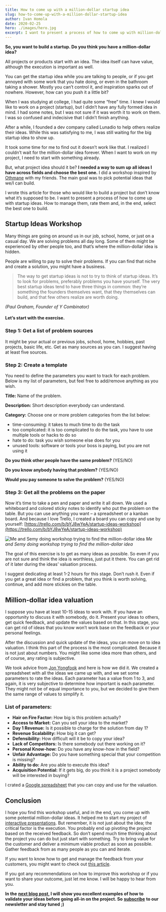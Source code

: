 ```yaml
---
title: How to come up with a million-dollar startup idea
slug: how-to-come-up-with-a-million-dollar-startup-idea
author: Ivan Homola
date: 2020-02-25
hero: ./images/hero.jpg
excerpt: I want to present a process of how to come up with million-dollar startup ideas. How to manage them, rate them and, in the end, select the best one to build.
---
```


**So, you want to build a startup. Do you think you have a million-dollar idea?**

All projects or products start with an idea. The idea itself can have value, although the execution is important as well.

You can get the startup idea while you are talking to people, or if you get annoyed with some work that you hate doing, or even in the bathroom taking a shower. Mostly you can’t control it, and inspiration sparks out of nowhere. However, how can you push it a little bit?

When I was studying at college, I had quite some “free” time. I knew I would like to work on a project (startup), but I didn’t have any fully formed idea in mind. I had some notes, but I was not sure if it was worth it to work on them. I was so confused and indecisive that I didn’t finish anything.

After a while, I founded a dev company called Lunadio to help others realize their ideas. While this was satisfying to me, I was still waiting for the big startup idea to show up.

It took some time for me to find out it doesn’t work like that. I realized I couldn’t wait for the million-dollar idea forever. When I want to work on my project, I need to start with something already.

But, what project idea should it be? **I needed a way to sum up all ideas I have across fields and choose the best one.** I did a workshop inspired by [Othmane](https://twitter.com/get_eo) with my friends. The main goal was to pick potential ideas that we/I can build.

I wrote this article for those who would like to build a project but don’t know what it’s supposed to be. I want to present a process of how to come up with startup ideas. How to manage them, rate them and, in the end, select the best one to build.

## **Startup Ideas Workshop**

Many things are going on around us in our job, school, home, or just on a casual day. We are solving problems all day long. Some of them might be experienced by other people too, and that’s where the million-dollar idea is hidden.

People are willing to pay to solve their problems. If you can find that niche and create a solution, you might have a business.

> The way to get startup ideas is not to try to think of startup ideas. It’s to look for problems, preferably problems you have yourself. The very best startup ideas tend to have three things in common: they’re something the founders themselves want, that they themselves can build, and that few others realize are worth doing.

_(Paul Graham, Founder of Y Combinator)_

#### Let’s start with the exercise.

### **Step 1: Get a list of problem sources**

It might be your actual or previous jobs, school, home, hobbies, past projects, basic life, etc. Get as many sources as you can. I suggest having at least five sources.

### **Step 2: Create a template**

You need to define the parameters you want to track for each problem. Below is my list of parameters, but feel free to add/remove anything as you wish.

**Title:** Name of the problem.

**Description:** Short description everybody can understand.

**Category:** Choose one or more problem categories from the list below:

*   time-consuming: it takes to much time to do the task
*   too complicated: it is too complicated to do the task, you have to use multiple tools or hacks to do so
*   hate to do: task you wish someone else does for you
*   unused tools: software or tools your boss is paying, but you are not using it

**Do you think other people have the same problem?** (YES/NO)

**Do you know anybody having that problem?** (YES/NO)

**Would you pay someone to solve the problem?** (YES/NO)

### Step 3: Get all the problems on the paper

Now it’s time to take a pen and paper and write it all down. We used a whiteboard and colored sticky notes to identify who put the problem on the table. But you can use anything you want – a spreadsheet or a kanban board. And because I love Trello, I created a board you can copy and use by yourself: [https://trello.com/b/bYJ8wYeA/startup-ideas-workshop](https://trello.com/b/bYJ8wYeA/startup-ideas-workshop)

![Me and Semy doing workshop trying to find the million-dollar idea](./images/ivan-semy-startupidea.png)
*Me and Semy doing workshop trying to find the million-dollar idea*

The goal of this exercise is to get as many ideas as possible. So even if you are not sure and think the idea is worthless, just put it there. You can get rid of it later during the ideas’ valuation process.

I suggest dedicating at least 1-2 hours for this stage. Don’t rush it. Even if you get a great idea or find a problem, that you think is worth solving, continue, and add more stickies on the table.

## Million-dollar idea valuation

I suppose you have at least 10-15 ideas to work with. If you have an opportunity to discuss it with somebody, do it. Present your ideas to others, get quick feedback, and update the values based on that. In this stage, you can get rid of ideas that you know won’t work base on the feedback or your personal feelings.

After the discussion and quick update of the ideas, you can move on to idea valuation. I think this part of the process is the most complicated. Because it is not just about numbers. You might like some idea more than others, and of course, any rating is subjective.

We took advice from [Jon Yongfook](https://twitter.com/yongfook) and here is how we did it. We created a spreadsheet with all the ideas we came up with, and we set some parameters to rate the ideas. Each parameter has a value from 1 to 3, and again, it is very subjective to determine how important is each parameter. They might not be of equal importance to you, but we decided to give them the same range of values to simplify it.

### List of parameters:

*   **Hair on Fire Factor:** How big is this problem actually?
*   **Access to Market:** Can you sell your idea to the market?
*   **Day 1 Revenue:** Is it possible to charge for the solution from day 1?
*   **Revenue Scalability:** How big it can get?
*   **Defensibility:** How difficult will it be to copy your idea?
*   **Lack of Competitors:** Is there somebody out there working on it?
*   **Personal Know-how:** Do you have any know-how in the field?
*   **Unfair Advantage:** Do you have something special that your competition is missing?
*   **Ability to do:** Are you able to execute this idea?
*   **Acquisition Potential:** If it gets big, do you think it is a project somebody will be interested in buying?

I crated a [Google spreadsheet](https://docs.google.com/spreadsheets/d/1U1EL2aLH4Mh4AdQnFr-J9kVIAHzs3riT-R7IeO2Jp-w/edit?usp=sharing) that you can copy and use for the valuation.

## Conclusion

I hope you find this workshop useful, and in the end, you come up with some potential million-dollar ideas. It helped me to start my project of [interactive presentations](https://preze.live/). But remember, it is not just about the idea; the critical factor is the execution. You probably end up pivoting the project based on the received feedback. So don’t spend much time thinking about the project you can do but just start with something. Try to bring value for the customer and deliver a minimum viable product as soon as possible. Gather feedback from as many people as you can and iterate.

If you want to know how to get and manage the feedback from your customers, you might want to check out [this article](https://lunadio.com/blog/efficient-feedback-management-as-a-growth-tactic).

If you got any recommendations on how to improve this workshop or if you want to share your outcome, just let me know. I will be happy to hear from you.

**In the** [**next blog post**](https://www.lunadio.com/blog/validate-your-idea-with-pocket-money)**, I will show you excellent examples of how to validate your ideas before going all-in on the project. So** [**subscribe**](https://www.lunadio.com/subscribe/) **to our newsletter and stay tuned ;)**
